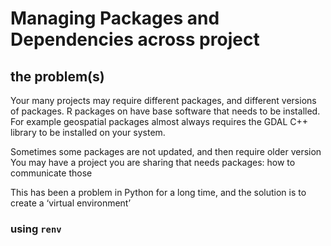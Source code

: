 # Managing Packages and Dependencies across project


## the problem(s)

Your many projects may require different packages, and different versions of packages.
R packages on have base software that needs to be installed.  For example geospatial packages almost always requires the GDAL C++ library to be installed on your system. 

Sometimes some packages are not updated, and then require older version 
You may have a project you are sharing that needs packages: how to communicate those 

This has been a problem in Python for a long time, and the solution is to create a 'virtual environment'   

### using `renv`





